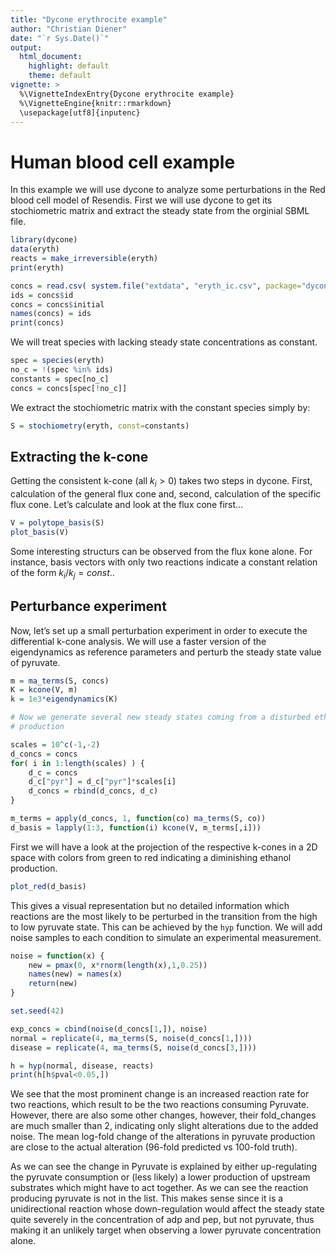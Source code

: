 ```yaml
---
title: "Dycone erythrocite example"
author: "Christian Diener"
date: "`r Sys.Date()`"
output:
  html_document:
    highlight: default
    theme: default
vignette: >
  %\VignetteIndexEntry{Dycone erythrocite example}
  %\VignetteEngine{knitr::rmarkdown}
  \usepackage[utf8]{inputenc}
---
```


Human blood cell example
========================

In this example we will use dycone to analyze some perturbations in the 
Red blood cell model of Resendis. First we will use dycone to get its 
stochiometric matrix and extract the steady state from the orginial SBML file.

```r
library(dycone)
data(eryth)
reacts = make_irreversible(eryth)
print(eryth)

concs = read.csv( system.file("extdata", "eryth_ic.csv", package="dycone") )
ids = concs$id
concs = concs$initial
names(concs) = ids
print(concs)
```

We will treat species with lacking steady state concentrations as constant.
```r
spec = species(eryth)
no_c = !(spec %in% ids)
constants = spec[no_c]
concs = concs[spec[!no_c]]
```

We extract the stochiometric matrix with the constant species simply by:
```r
S = stochiometry(eryth, const=constants)
```

Extracting the k-cone
---------------------

Getting the consistent k-cone (all $k_i>0$) takes two steps in dycone. First, 
calculation of the general flux cone and, second, calculation of the specific
flux cone. Let's calculate and look at the flux cone first...

```r
V = polytope_basis(S)
plot_basis(V)
```

Some interesting structurs can be observed from the flux kone alone. For instance, 
basis vectors with only two reactions indicate a constant relation of the form
$k_i/k_j = const.$.

Perturbance experiment
----------------------

Now, let's set up a small perturbation experiment in order to execute the 
differential k-cone analysis. We will use a faster version of the eigendynamics
as reference parameters and perturb the steady state value of pyruvate.

```r
m = ma_terms(S, concs)
K = kcone(V, m)
k = 1e3*eigendynamics(K)

# Now we generate several new steady states coming from a disturbed ethanol 
# production 

scales = 10^c(-1,-2)
d_concs = concs
for( i in 1:length(scales) ) {
	d_c = concs
	d_c["pyr"] = d_c["pyr"]*scales[i]
	d_concs = rbind(d_concs, d_c)
}

m_terms = apply(d_concs, 1, function(co) ma_terms(S, co))
d_basis = lapply(1:3, function(i) kcone(V, m_terms[,i]))
``` 

First we will have a look at the projection of the respective k-cones in a 2D space
with colors from green to red indicating a diminishing ethanol production.

```r
plot_red(d_basis)
```

This gives a visual representation but no detailed information which reactions 
are the most likely to be perturbed in the transition from the high to low
pyruvate state. This can be achieved by the `hyp` function. We will add noise
samples to each condition to simulate an experimental measurement.

```r
noise = function(x) {
    new = pmax(0, x*rnorm(length(x),1,0.25))
    names(new) = names(x)
    return(new)
}

set.seed(42)

exp_concs = cbind(noise(d_concs[1,]), noise)
normal = replicate(4, ma_terms(S, noise(d_concs[1,])))
disease = replicate(4, ma_terms(S, noise(d_concs[3,])))

h = hyp(normal, disease, reacts)
print(h[h$pval<0.05,])
```

We see that the most prominent change is an increased reaction rate for two reactions, 
which result to be the two reactions consuming Pyruvate. However, there are also some other
changes, however, their fold_changes are much smaller than 2, indicating only slight alterations
due to the added noise. The mean log-fold change of the alterations in pyruvate
production are close to the actual alteration (96-fold predicted vs 100-fold truth).

As we can see the change in Pyruvate is explained by either up-regulating the pyruvate
consumption or (less likely) a lower production of upstream substrates which might have to act together. 
As we can see the reaction producing pyruvate is not in the list. This makes sense since it is a 
unidirectional reaction whose down-regulation would affect the steady state quite severely
in the concentration of adp and pep, but not pyruvate, thus making it an unlikely target 
when observing a lower pyruvate concentration alone.
